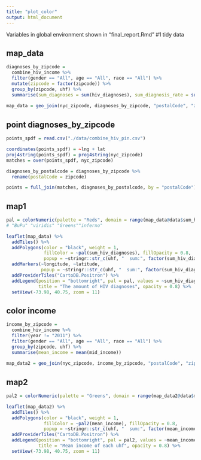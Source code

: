 ```yaml
---
title: "plot_color"
output: html_document
---
```


Variables in global environment shown in "final_report.Rmd" #1 tidy data

## map_data

```r
diagnoses_by_zipcode =  
  combine_hiv_income %>%
  filter(gender == "All", age == "All", race == "All") %>% 
  mutate(zipcode = factor(zipcode)) %>% 
  group_by(zipcode, uhf) %>% 
  summarise(sum_diagnoses = sum(hiv_diagnoses), sum_diagnosis_rate = sum(hiv_diagnosis_rate))
  
map_data = geo_join(nyc_zipcode, diagnoses_by_zipcode, "postalCode", "zipcode")
```

## point diagnoses_by_zipcode
```r
points_spdf = read.csv("./data/combine_hiv_pin.csv")

coordinates(points_spdf) = ~lng + lat
proj4string(points_spdf) = proj4string(nyc_zipcode)
matches = over(points_spdf, nyc_zipcode)

diagnoses_by_postalcode = diagnoses_by_zipcode %>% 
  rename(postalCode = zipcode)

points = full_join(matches, diagnoses_by_postalcode, by = "postalCode")
```

## map1

```r
pal = colorNumeric(palette = "Reds", domain = range(map_data@data$sum_hiv_diagnoses, na.rm = T))
# "BuPu" "viridis" "Greens""inferno"

leaflet(map_data) %>%
  addTiles() %>%  
  addPolygons(color = "black", weight = 1,
              fillColor = ~pal(sum_hiv_diagnoses), fillOpacity = 0.8, 
              popup = ~stringr::str_c(uhf, "  sum:", factor(sum_hiv_diagnoses))) %>% 
  addMarkers(~longitude, ~latitude,
             popup = ~stringr::str_c(uhf, "  sum:", factor(sum_hiv_diagnoses)), data = points) %>%  
  addProviderTiles("CartoDB.Positron") %>%
  addLegend(position = "bottomright", pal = pal, values = ~sum_hiv_diagnoses,
            title = "The amount of HIV diagnoses", opacity = 0.8) %>% 
  setView(-73.98, 40.75, zoom = 11)
```

## color income
```r
income_by_zipcode = 
  combine_hiv_income %>% 
  filter(year != "2011") %>% 
  filter(gender == "All", age == "All", race == "All") %>% 
  group_by(zipcode, uhf) %>% 
  summarise(mean_income = mean(mid_income))
  
map_data2 = geo_join(nyc_zipcode, income_by_zipcode, "postalCode", "zipcode")
```

## map2

```r
pal2 = colorNumeric(palette = "Greens", domain = range(map_data2@data$mean_income, na.rm = T))

leaflet(map_data2) %>%
  addTiles() %>%  
  addPolygons(color = "black", weight = 1,
              fillColor = ~pal2(mean_income), fillOpacity = 0.8, 
              popup = ~stringr::str_c(uhf, "  sum:", factor(mean_income))) %>% 
  addProviderTiles("CartoDB.Positron") %>%
  addLegend(position = "bottomright", pal = pal2, values = ~mean_income,
            title = "Mean income of each uhf", opacity = 0.8) %>% 
  setView(-73.98, 40.75, zoom = 11)
```